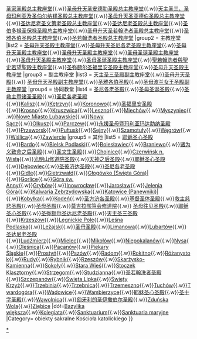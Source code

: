 {{navbox
|name=波兰宗座圣殿
|title =波兰[[宗座圣殿]]
|group1 = 总主教座堂
|list1 = [[圣母升天圣殿总主教座堂]]{{.w}}[[圣家圣殿总主教座堂]]{{.w}}[[圣母升天圣安德肋圣殿总主教座堂]]{{.w}}[[天主圣三、圣母玛利亚及圣伯尔纳铎圣殿总主教座堂]]{{.w}}[[圣母升天圣亚德伯圣殿总主教座堂]]{{.w}}[[圣达尼老圣文策老圣殿总主教座堂]]{{.w}}[[圣达尼老圣殿总主教座堂]]{{.w}}[[圣伯多禄圣保禄圣殿总主教座堂]]{{.w}}[[圣母升天圣若翰洗者圣殿总主教座堂]]{{.w}}[[圣雅各伯圣殿总主教座堂]]{{.w}}[[圣若翰洗者圣殿总主教座堂]]
|group2 = 主教座堂
|list2 = [[圣母升天圣殿主教座堂 (凯尔采)|圣母升天圣殿主教座堂]]{{.w}}[[圣母升天圣尼各老圣殿主教座堂 (沃维奇)|圣母升天圣尼各老圣殿主教座堂]]{{.w}}[[圣母升天圣殿主教座堂 (佩尔普林)|圣母升天圣殿主教座堂]]{{.w}}[[圣母升天圣殿主教座堂 (普沃茨克)|圣母升天圣殿主教座堂]]{{.w}}[[圣母圣诞圣殿主教座堂 (桑多梅日)|圣母圣诞圣殿主教座堂]]{{.w}}[[圣母升天圣殿主教座堂 (索斯诺维茨)|圣母升天圣殿主教座堂]]{{.w}}[[圣母圣诞圣殿主教座堂 (塔尔努夫)|圣母圣诞圣殿主教座堂]]{{.w}}[[聖若翰洗者與聖史若望聖殿主教座堂 (托倫)|聖若翰洗者與聖史若望聖殿主教座堂]]{{.w}}[[圣弥额尔圣福里安圣殿主教座堂 (华沙-布拉格)|圣弥额尔圣福里安圣殿主教座堂]]{{.w}}[[圣母升天圣殿主教座堂 (弗沃茨瓦韦克)|圣母升天圣殿主教座堂]]
|group3 = 副主教座堂
|list3 = [[天主圣三圣殿副主教座堂]]{{.w}}[[圣母升天圣殿 (格但斯克)|圣母升天圣殿]]{{.w}} [[圣母升天圣殿副主教座堂]]{{.w}}[[圣雅各伯圣殿 (奥尔什丁)|圣雅各伯圣殿]]{{.w}}[[圣母波兰女王圣殿副主教座堂]]
|group4 = 协同教堂
|list4 = [[圣尼各老圣殿 (博赫尼亚)|圣尼各老圣殿]]{{.w}}[[圣母圣诞圣殿 (海乌姆)|圣母圣诞圣殿]]{{.w}}[[圣救主暨诸圣圣殿 (多布雷城)|圣救主暨诸圣圣殿]]{{.w}}[[圣尼各老圣殿 (格鲁琼兹)|圣尼各老圣殿]]{{.w}}[[Bazylika kolegiacka Wniebowzięcia Najświętszej Maryi Panny w Kaliszu|Kalisz]]{{.w}}[[Bazylika kolegiacka św. Jerzego w Kętrzynie|Kętrzyn]]{{.w}}[[Bazylika Wniebowzięcia Najświętszej Maryi Panny w Koronowie|Koronowo]]{{.w}}[[圣福里安圣殿 (克拉科夫)|圣福里安圣殿]]{{.w}}[[Bazylika kolegiacka Świętej Trójcy w Krośnie|Krosno]]{{.w}}[[Bazylika kolegiacka św. Piotra i Pawła w Kruszwicy|Kruszwica]]{{.w}}[[Bazylika św. Mikołaja w Lesznie|Leszno]]{{.w}}[[Bazylika kolegiacka Grobu Bożego w Miechowie|Miechów]]{{.w}}[[Bazylika kolegiacka Trójcy Przenajświętszej w Myszyńcu|Myszyniec]]{{.w}}[[Bazylika św. Tomasza Apostoła w Nowym Mieście Lubawskim|Nowe Miasto Lubawskie]]{{.w}}[[Bazylika kolegiacka św. Małgorzaty w Nowym Sączu|Nowy Sącz]]{{.w}}[[Bazylika kolegiacka św. Andrzeja Apostoła w Olkuszu|Olkusz]]{{.w}}[[Sanktuarium Matki Bożej w Parczewie|Parczew]]{{.w}}[[永援圣母暨玛利亚玛达肋纳圣殿 (波兹南)|永援圣母暨玛利亚玛达肋纳圣殿]]{{.w}}[[Bazylika kolegiacka Ducha Świętego w Przeworsku|Przeworsk]]{{.w}}[[Bazylika kolegiacka Zwiastowania Najświętszej Maryi Panny w Pułtusku|Pułtusk]]{{.w}}[[Bazylika Nawiedzenia Najświętszej Maryi Panny w Sejnach|Sejny]]{{.w}}[[Bazylika kolegiacka Matki Bożej Pocieszenia i św. Stanisława Biskupa w Szamotułach|Szamotuły]]{{.w}}[[Bazylika Wniebowzięcia Najświętszej Marii Panny w Węgrowie|Węgrów]]{{.w}}[[Bazylika kolegiacka Narodzenia Najświętszej Marii Panny w Wiślicy|Wiślica]]{{.w}}[[Bazylika kolegiacka Świętych Apostołów Piotra i Pawła w Zawierciu|Zawiercie]]
|group5 = 其他
|list5 = [[耶稣圣心圣殿 (奥古斯图夫)|耶稣圣心圣殿]]{{.w}}[[Bazylika Nawiedzenia Najświętszej Marii Panny w Bardzie|Bardo]]{{.w}}[[Bazylika Narodzenia Najświętszej Maryi Panny i św. Mikołaja w Bielsku Podlaskim|Bielsk Podlaski]]{{.w}}[[Bazylika Wniebowzięcia Najświętszej Maryi Panny i św. Mikołaja w Bolesławcu|Bolesławiec]]{{.w}}[[Bazylika św. Katarzyny Aleksandryjskiej w Braniewie|Braniewo]]{{.w}}[[诸为义致命之后圣殿 (比得哥什)|诸为义致命之后圣殿]]{{.w}}[[圣文生圣殿 (比得哥什)|圣文生圣殿]]{{.w}}[[Bazylika Ścięcia św. Jana Chrzciciela w Chojnicach|Chojnice]]{{.w}}[[Bazylika Matki Bożej Pocieszenia w Czerwińsku nad Wisłą|Czerwińsk n. Wisłą]]{{.w}}[[光明山修道院圣殿|光明山修道院圣殿]]{{.w}}[[天神之后圣殿 (栋布罗瓦古尔尼恰)|天神之后圣殿]]{{.w}}[[耶稣圣心圣殿 (栋布罗瓦古尔尼恰)|耶稣圣心圣殿]]{{.w}}[[Bazylika Matki Bożej Płaczącej z La Salette w Dębowcu|Dębowiec]]{{.w}}[[圣彼济达圣殿 (格但斯克)|圣彼济达圣殿]]{{.w}}[[圣尼各老圣殿 (格但斯克)|圣尼各老圣殿]]{{.w}}[[Bazylika Matki Bożej w Gidlach|Gidle]]{{.w}}[[Bazylika Narodzenia Najświętszej Maryi Panny w Gietrzwałdzie|Gietrzwałd]]{{.w}}[[Bazylika na Świętej Górze|Głogówko (Święta Góra)|]]{{.w}}[[Bazylika Narodzenia Najświętszej Marii Panny i Sanktuarium Pana Jezusa w Więzieniu w Gorlicach|Gorlice]]{{.w}}[[Bazylika św. Anny na Górze św. Anny|Góra św. Anny]]{{.w}}[[Bazylika św. Katarzyny Aleksandryjskiej w Grybowie|Grybów]]{{.w}}[[Kościół Imienia Najświętszej Maryi Panny w Inowrocławiu|Inowrocław]]{{.w}}[[Sanktuarium Matki Bożej Bolesnej w Jarosławiu|Jarosław]]{{.w}}[[Bazylika św. Erazma i św. Pankracego w Jeleniej Górze|Jelenia Góra]]{{.w}}[[Bazylika Matki Bożej Anielskiej w Kalwarii Zebrzydowskiej|Kalwaria Zebrzydowska]]{{.w}}[[Bazylika św. Ludwika Króla i Wniebowzięcia Najświętszej Maryi Panny|Katowice (Panewniki)|]]{{.w}}[[Bazylika Świętej Trójcy w Kobyłce|Kobyłka]]{{.w}}[[Bazylika św. Anny w Kodniu|Kodeń]]{{.w}}[[圣方济各圣殿 (克拉科夫)|圣方济各圣殿]]{{.w}}[[基督圣体圣殿 (克拉科夫)|基督圣体圣殿]]{{.w}}[[救主慈悲圣殿 (克拉科夫)|救主慈悲圣殿]]{{.w}}[[圣母圣殿 (克拉科夫)|圣母圣殿]]{{.w}}[[莫吉拉熙笃会修道院]]{{.w}} [[圣母往见圣殿 (克拉科夫)|圣母往见圣殿]]{{.w}}[[耶稣圣心圣殿 (克拉科夫)|耶稣圣心圣殿]]{{.w}}[[圣弥额尔圣达尼老圣殿 (克拉科夫)|圣弥额尔圣达尼老圣殿]]{{.w}}[[天主圣三圣殿 (克拉科夫)|天主圣三圣殿]]{{.w}}[[Bazylika Wniebowzięcia Najświętszej Maryi Panny w Krzeszowie|Krzeszów]]{{.w}}[[Bazylika św. Jadwigi w Legnickim Polu|Legnickie Pole]]{{.w}}[[Bazylika św. Piotra i św. Pawła w Leśnej Podlaskiej|Leśna Podlaska]]{{.w}}[[Zespół Kościoła i Klasztoru Bernardynów w Leżajsku|Leżajsk]]{{.w}}[[圣母圣殿 (利亨)|圣母圣殿]]{{.w}}[[Bazylika Matki Boskiej Bolesnej w Limanowej|Limanowa]]{{.w}}[[Bazylika św. Anny w Lubartowie|Lubartów]]{{.w}}[[圣达尼老圣殿 (卢布林)|圣达尼老圣殿]]{{.w}}[[Sanktuarium Maryjne w Ludźmierzu|Ludźmierz]]{{.w}}[[Bazylika św. Mateusza Apostoła i Ewangelisty w Mielcu|Mielec]]{{.w}}[[Bazylika św. Wojciecha w Mikołowie|Mikołów]]{{.w}}[[Bazylika Niepokalanej Wszechpośredniczki Łask w Niepokalanowie|Niepokalanów]]{{.w}}[[Bazylika św. Jakuba i św. Agnieszki w Nysie|Nysa]]{{.w}}[[Bazylika św. Jana Apostoła w Oleśnicy|Oleśnica]]{{.w}}[[Bazylika św. Marcina w Pacanowie|Pacanów]]{{.w}}[[Bazylika Najświętszej Marii Panny i św. Bartłomieja w Piekarach Śląskich|Piekary Śląskie]]{{.w}}[[Bazylika Trójcy Przenajświętszej i św. Anny w Prostyni|Prostyń]]{{.w}}[[Bazylika Narodzenia Najświętszej Maryi Panny w Pszowie|Pszów]]{{.w}}[[Bazylika św. Kazimierza w Radomiu|Radom]]{{.w}}[[Sanktuarium Matki Bożej Rokitniańskiej|Rokitno]]{{.w}}[[Sanktuarium Maryjne w Różanymstoku|Różanystok]]{{.w}}[[Bazylika Matki Bożej Pokornej w Rudach|Rudy]]{{.w}}[[Bazylika św. Antoniego w Rybniku|Rybnik]]{{.w}}[[Bazylika Wniebowzięcia Najświętszej Marii Panny w Rzeszowie|Rzeszów]]{{.w}}[[Bazylika Matki Bożej Ostrobramskiej w Skarżysku-Kamiennej|Skarżysko-Kamienna]]{{.w}}[[Bazylika Wniebowzięcia Najświętszej Maryi Panny w Sokołach|Sokoły]]{{.w}}[[Bazylika Wniebowzięcia Najświętszej Maryi Panny w Starej Wsi|Stara Wieś]]{{.w}}[[Bazylika Nawiedzenia Najświętszej Maryi Panny w Stoczku Klasztornym|Stoczek Klasztorny]]{{.w}}[[Bazylika Świętych Apostołów Piotra i Pawła w Strzegomiu|Strzegom]]{{.w}}[[Bazylika św. Filipa Neri i św. Jana Chrzciciela w Studziannie|Studzianna]]{{.w}}[[圣若翰洗者圣殿 (什切青)|圣若翰洗者圣殿]]{{.w}}[[Bazylika św. Marii Magdaleny i św. Stanisława w Szczepanowie|Szczepanów]]{{.w}}[[Bazylika Nawiedzenia Najświętszej Maryi Panny w Świętej Lipce|Święta Lipka]]{{.w}}[[Bazylika na Świętym Krzyżu|Święty Krzyż]]{{.w}}[[Bazylika Najświętszego Serca Pana Jezusa w Trzebini|Trzebinia]]{{.w}}[[Sanktuarium św. Jadwigi w Trzebnicy|Trzebnica]]{{.w}}[[Bazylika Wniebowzięcia Najświętszej Maryi Panny i św. Michała Archanioła w Trzemesznie|Trzemeszno]]{{.w}}[[Bazylika Nawiedzenia Najświętszej Maryi Panny w Tuchowie|Tuchów]]{{.w}}[[Bazylika Matki Bożej Wspomożenia Wiernych w Twardogórze|Twardogóra]]{{.w}}[[Bazylika Ofiarowania Najświętszej Maryi Panny w Wadowicach|Wadowice]]{{.w}}[[Sanktuarium Wambierzyckiej Królowej Rodzin|Wambierzyce]]{{.w}}[[耶稣圣心圣殿 (华沙)|耶稣圣心圣殿]]{{.w}}[[圣十字圣殿 (华沙)|圣十字圣殿]]{{.w}}[[Bazylika św. Wojciecha w Wąwolnicy|Wąwolnica]]{{.w}}[[匈牙利的圣伊撒伯尔圣殿 (弗罗茨瓦夫)|匈牙利的圣伊撒伯尔圣殿]]{{.w}}[[Bazylika Wniebowzięcia Najświętszej Maryi Panny i Sanktuarium Św. Maksymiliana w Zduńskiej Woli|Zduńska Wola]]{{.w}}[[Bazylika św. Jerzego Męczennika i Sanktuarium Męki Pańskiej w Ziębicach|Ziębice]]
|dół=[[Bazylika większa]]{{.w}}[[Kolegiata]]{{.w}}[[Sanktuarium]]{{.w}}[[Sanktuaria maryjne]]
|Category= obiekty sakralne Kościoła katolickiego
}}
[[Category:波兰宗座圣殿|*]]